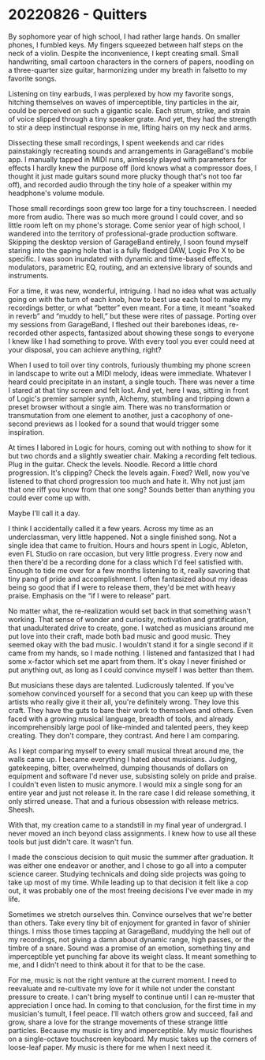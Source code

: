 # 20220826 - Quitters

By sophomore year of high school, I had rather large hands. On smaller phones, I fumbled keys. My fingers squeezed between half steps on the neck of a violin. Despite the inconvenience, I kept creating small. Small handwriting, small cartoon characters in the corners of papers, noodling on a three-quarter size guitar, harmonizing under my breath in falsetto to my favorite songs.

Listening on tiny earbuds, I was perplexed by how my favorite songs, hitching themselves on waves of imperceptible, tiny particles in the air, could be perceived on such a gigantic scale. Each strum, strike, and strain of voice slipped through a tiny speaker grate. And yet, they had the strength to stir a deep instinctual response in me, lifting hairs on my neck and arms.

Dissecting these small recordings, I spent weekends and car rides painstakingly recreating sounds and arrangements in GarageBand's mobile app. I manually tapped in MIDI runs, aimlessly played with parameters for effects I hardly knew the purpose off (lord knows what a compressor does, I thought it just made guitars sound more plucky though that's not too far off), and recorded audio through the tiny hole of a speaker within my headphone's volume module.

Those small recordings soon grew too large for a tiny touchscreen. I needed more from audio. There was so much more ground I could cover, and so little room left on my phone's storage. Come senior year of high school, I wandered into the territory of professional-grade production software. Skipping the desktop version of GarageBand entirely, I soon found myself staring into the gaping hole that is a fully fledged DAW, Logic Pro X to be specific. I was soon inundated with dynamic and time-based effects, modulators, parametric EQ, routing, and an extensive library of sounds and instruments.

For a time, it was new, wonderful, intriguing. I had no idea what was actually going on with the turn of each knob, how to best use each tool to make my recordings better, or what “better” even meant. For a time, it meant “soaked in reverb” and “muddy to hell,” but these were rites of passage. Porting over my sessions from GarageBand, I fleshed out their barebones ideas, re-recorded other aspects, fantasized about showing these songs to everyone I knew like I had something to prove. With every tool you ever could need at your disposal, you can achieve anything, right?

When I used to toil over tiny controls, furiously thumbing my phone screen in landscape to write out a MIDI melody, ideas were immediate. Whatever I heard could precipitate in an instant, a single touch. There was never a time I stared at that tiny screen and felt lost. And yet, here I was, sitting in front of Logic's premier sampler synth, Alchemy, stumbling and tripping down a preset browser without a single aim. There was no transformation or transmutation from one element to another, just a cacophony of one-second previews as I looked for a sound that would trigger some inspiration.

At times I labored in Logic for hours, coming out with nothing to show for it but two chords and a slightly sweatier chair. Making a recording felt tedious. Plug in the guitar. Check the levels. Noodle. Record a little chord progression. It's clipping? Check the levels again. Fixed? Well, now you've listened to that chord progression too much and hate it. Why not just jam that one riff you know from that one song? Sounds better than anything you could ever come up with.

Maybe I'll call it a day.

I think I accidentally called it a few years. Across my time as an underclassman, very little happened. Not a single finished song. Not a single idea that came to fruition. Hours and hours spent in Logic, Ableton, even FL Studio on rare occasion, but very little progress. Every now and then there'd be a recording done for a class which I'd feel satisfied with. Enough to tide me over for a few months listening to it, really savoring that tiny pang of pride and accomplishment. I often fantasized about my ideas being so good that if I were to release them, they'd be met with heavy praise. Emphasis on the “if I were to release” part.

No matter what, the re-realization would set back in that something wasn't working. That sense of wonder and curiosity, motivation and gratification, that unadulterated drive to create, gone. I watched as musicians around me put love into their craft, made both bad music and good music. They seemed okay with the bad music. I wouldn't stand it for a single second if it came from my hands, so I made nothing. I listened and fantasized that I had some x-factor which set me apart from them. It's okay I never finished or put anything out, as long as I could convince myself I was better than them.

But musicians these days are talented. Ludicrously talented. If you've somehow convinced yourself for a second that you can keep up with these artists who really give it their all, you're definitely wrong. They love this craft. They have the guts to bare their work to themselves and others. Even faced with a growing musical language, breadth of tools, and already incomprehensibly large pool of like-minded and talented peers, they keep creating. They don't compare, they contrast. And here I am comparing.

As I kept comparing myself to every small musical threat around me, the walls came up. I became everything I hated about musicians. Judging, gatekeeping, bitter, overwhelmed, dumping thousands of dollars on equipment and software I'd never use, subsisting solely on pride and praise. I couldn't even listen to music anymore. I would mix a single song for an entire year and just not release it. In the rare case I did release something, it only stirred unease. That and a furious obsession with release metrics. Sheesh.

With that, my creation came to a standstill in my final year of undergrad. I never moved an inch beyond class assignments. I knew how to use all these tools but just didn't care. It wasn't fun.

I made the conscious decision to quit music the summer after graduation. It was either one endeavor or another, and I chose to go all into a computer science career. Studying technicals and doing side projects was going to take up most of my time. While leading up to that decision it felt like a cop out, it was probably one of the most freeing decisions I've ever made in my life.

Sometimes we stretch ourselves thin. Convince ourselves that we're better than others. Take every tiny bit of enjoyment for granted in favor of shinier things. I miss those times tapping at GarageBand, muddying the hell out of my recordings, not giving a damn about dynamic range, high passes, or the timbre of a snare. Sound was a promise of an emotion, something tiny and imperceptible yet punching far above its weight class. It meant something to me, and I didn't need to think about it for that to be the case.

For me, music is not the right venture at the current moment. I need to reevaluate and re-cultivate my love for it while not under the constant pressure to create. I can't bring myself to continue until I can re-muster that appreciation I once had. In coming to that conclusion, for the first time in my musician's tumult, I feel peace. I'll watch others grow and succeed, fail and grow, share a love for the strange movements of these strange little particles. Because my music is tiny and imperceptible. My music flourishes on a single-octave touchscreen keyboard. My music takes up the corners of loose-leaf paper. My music is there for me when I next need it.

